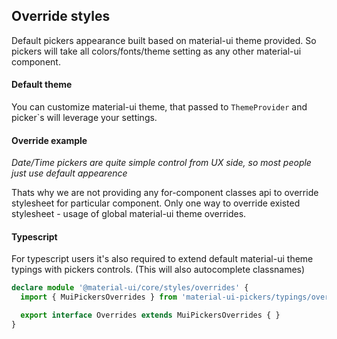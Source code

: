 
<PageMeta title="CSS Overrides" />

## Override styles

Default pickers appearance built based on material-ui theme provided. So pickers will take all
colors/fonts/theme setting as any other material-ui component.

<Ad />


#### Default theme

You can customize material-ui theme, that passed to `ThemeProvider` and picker`s will leverage your settings.

<Example source={CssTheme} />

#### Override example

*Date/Time pickers are quite simple control from UX side, so most people just use default appearence*

Thats why we are not providing any for-component classes api to override stylesheet for particular
component. Only one way to override existed stylesheet - usage of global material-ui theme
overrides.


<Example source={CssOverrides} />


#### Typescript
For typescript users it's also required to extend default material-ui theme typings with pickers controls.
(This will also autocomplete classnames)

```typescript
declare module '@material-ui/core/styles/overrides' {
  import { MuiPickersOverrides } from 'material-ui-pickers/typings/overrides'

  export interface Overrides extends MuiPickersOverrides { }
}
```
